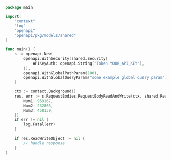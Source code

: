 ```go showLineNumbers copy filename="Request Body Read And Write usage example"
package main

import(
	"context"
	"log"
	"openapi"
	"openapi/pkg/models/shared"
)

func main() {
    s := openapi.New(
        openapi.WithSecurity(shared.Security{
            APIKeyAuth: openapi.String("Token YOUR_API_KEY"),
        }),
        openapi.WithGlobalPathParam(100),
        openapi.WithGlobalQueryParam("some example global query param"),
    )

    ctx := context.Background()
    res, err := s.RequestBodies.RequestBodyReadAndWrite(ctx, shared.ReadWriteObjectInput{
        Num1: 959167,
        Num2: 232865,
        Num3: 458139,
    })
    if err != nil {
        log.Fatal(err)
    }

    if res.ReadWriteObject != nil {
        // handle response
    }
}
```
